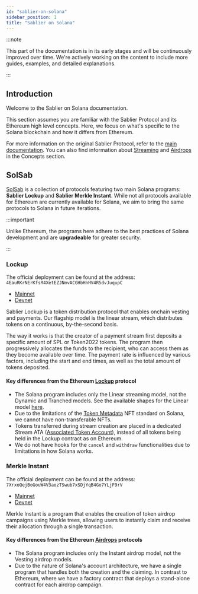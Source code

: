 ```yaml
---
id: "sablier-on-solana"
sidebar_position: 1
title: "Sablier on Solana"
---
```


:::note

This part of the documentation is in its early stages and will be continuously improved over time. We're actively working on the content to include more guides, examples, and detailed explanations.

:::

## Introduction

Welcome to the Sablier on Solana documentation.

This section assumes you are familiar with the Sablier Protocol and its Ethereum high level concepts. Here, we focus on what's specific to the Solana blockchain and how it differs from Ethereum.

For more information on the original Sablier Protocol, refer to the [main documentation](../concepts/01-what-is-sablier.mdx).
You can also find information about [Streaming](../concepts/02-streaming.md) and
[Airdrops](../concepts/05-merkle-airdrops.mdx) in the Concepts section.

## SolSab

[SolSab](https://github.com/sablier-labs/solsab) is a collection of protocols featuring two main Solana programs: **Sablier Lockup** and **Sablier Merkle Instant**. While not all protocols available for Ethereum are currently available for Solana, we aim to bring the same protocols to Solana in future iterations.

:::important

Unlike Ethereum, the programs here adhere to the best practices of Solana development and are **upgradeable** for
greater security.

:::

### Lockup

The official deployment can be found at the address: `4EauRKrNErKfsR4XetEZJNmvACGHbHnHV4R5dvJuqupC`

- [Mainnet](https://solscan.io/account/4EauRKrNErKfsR4XetEZJNmvACGHbHnHV4R5dvJuqupC)
- [Devnet](https://solscan.io/account/4EauRKrNErKfsR4XetEZJNmvACGHbHnHV4R5dvJuqupC?cluster=devnet)

Sablier Lockup is a token distribution protocol that enables onchain vesting and payments. Our flagship model is the
linear stream, which distributes tokens on a continuous, by-the-second basis.

The way it works is that the creator of a payment stream first deposits a specific amount of SPL or Token2022 tokens. The program then progressively allocates the funds to the recipient, who can access them as they become
available over time. The payment rate is influenced by various factors, including the start and end times, as well as
the total amount of tokens deposited.

#### Key differences from the Ethereum [Lockup](../concepts/lockup/01-overview.md) protocol

- The Solana program includes only the Linear streaming model, not the Dynamic and Tranched models. See the available shapes for the Linear model
  [here](../concepts/lockup/02-stream-shapes.mdx#lockup-linear).
- Due to the limitations of the [Token Metadata](https://developers.metaplex.com/token-metadata) NFT standard on Solana, we cannot have non-transferable NFTs.
- Tokens transferred during stream creation are placed in a dedicated Stream ATA ([Associated Token Account](https://www.alchemy.com/overviews/associated-token-account)), instead of all tokens being held in the Lockup contract as on Ethereum.
- We do not have hooks for the `cancel` and `withdraw` functionalities due to limitations in how Solana works.

### Merkle Instant

The official deployment can be found at the address: `7XrxoQejBoGouW4V3aozTSwub7xSDjYqB4Go7YLjF9rV`

- [Mainnet](https://solscan.io/account/7XrxoQejBoGouW4V3aozTSwub7xSDjYqB4Go7YLjF9rV)
- [Devnet](https://solscan.io/account/7XrxoQejBoGouW4V3aozTSwub7xSDjYqB4Go7YLjF9rV?cluster=devnet)

Merkle Instant is a program that enables the creation of token airdrop campaigns using Merkle trees, allowing users to
instantly claim and receive their allocation through a single transaction.

#### Key differences from the Ethereum [Airdrops](../concepts/05-merkle-airdrops.mdx) protocols

- The Solana program includes only the Instant airdrop model, not the Vesting airdrop models.
- Due to the nature of Solana's account architecture, we have a single program that handles both the creation and the claiming. In contrast to Ethereum, where we have a factory contract that deploys a stand-alone contract for each airdrop campaign.
